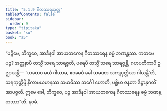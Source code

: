 ```yaml
---
title: "5.1.9 ဂီတဿရသုတ္တ"
tableOfContents: false
sidebar:
  order: 9
type: "tipitaka"
basket: "su"
book: "a5"
---
```



<DynamicBreadcrumb />

<Division number="209" book="a5" e="ch" v="16" p="219">

<Paragraph number="1213" book="a5">
“ပဉ္စိမေ, ဘိက္ခဝေ, အာဒီနဝါ အာယတကေန ဂီတဿရေန ဓမ္မံ ဘဏန္တဿ. ကတမေ ပဉ္စ? အတ္တနာပိ တသ္မိံ သရေ သာရဇ္ဇတိ, ပရေပိ တသ္မိံ သရေ သာရဇ္ဇန္တိ, ဂဟပတိကာပိ ဥဇ္ဈာယန္တိ—  ‘ယထေဝ မယံ ဂါယာမ, ဧဝမေဝံ ခေါ သမဏာ သကျပုတ္တိယာ ဂါယန္တီ’တိ, သရကုတ္တိမ္ပိ နိကာမယမာနဿ သမာဓိဿ ဘင်္ဂေါ ဟောတိ, ပစ္ဆိမာ ဇနတာ ဒိဋ္ဌာနုဂတိံ အာပဇ္ဇတိ. ဣမေ ခေါ, ဘိက္ခဝေ, ပဉ္စ အာဒီနဝါ အာယတကေန ဂီတဿရေန ဓမ္မံ ဘဏန္တဿာ”တိ.

</Paragraph>
</Division>

<Paragraph number="1214" type="center" book="a5">
နဝမံ.
</Paragraph>